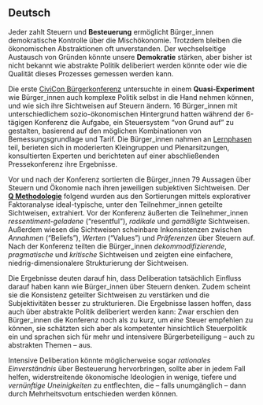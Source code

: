## Deutsch {-}

Jeder zahlt Steuern und **Besteuerung** ermöglicht Bürger_innen demokratische Kontrolle über die Mischökonomie. 
Trotzdem bleiben die ökonomischen Abstraktionen oft unverstanden. 
Der wechselseitige Austausch von Gründen könnte unsere **Demokratie** stärken, aber bisher ist nicht bekannt wie abstrakte Politik deliberiert werden könnte oder wie die Qualität dieses Prozesses gemessen werden kann.

Die erste [CiviCon Bürgerkonferenz](http://www.civicon.de) untersuchte in einem **Quasi-Experiment** wie Bürger_innen auch komplexe Politik selbst in die Hand nehmen können, und wie sich ihre Sichtweisen auf Steuern ändern.
16 Bürger_innen mit unterschiedlichem sozio-ökonomischen Hintergrund hatten während der 6-tägigen Konferenz die Aufgabe, ein Steuersystem "von Grund auf" zu gestalten, basierend auf den möglichen Kombinationen von Bemessungsgrundlage und Tarif.
Die Bürger_innen nahmen an [Lernphasen](https://github.com/civicon/samuelson) teil, berieten sich in moderierten Kleingruppen und Plenarsitzungen, konsultierten Experten und berichteten auf einer abschließenden Pressekonferenz ihre Ergebnisse.

Vor und nach der Konferenz sortierten die Bürger_innen 79 Aussagen über Steuern und Ökonomie nach ihren jeweiligen subjektiven Sichtweisen.
Der **[Q Methodologie](https://en.wikipedia.org/wiki/Q_methodology)** folgend wurden aus den Sortierungen mittels explorativer Faktoranalyse ideal-typische, unter den Teilnehmer_innen geteilte Sichtweisen, extrahiert.
Vor der Konferenz äußerten die Teilnehmer_innen *ressentiment-geladene* ("resentful"), *radikale* und *gemäßigte* Sichtweisen. 
Außerdem wiesen die Sichtweisen scheinbare Inkonsistenzen zwischen *Annahmen* ("Beliefs"), *Werten* ("Values") und *Präferenzen* über Steuern auf.
Nach der Konferenz teilten die Bürger_innen *dekommodifizierende*, *pragmatische* und *kritische* Sichtweisen und zeigten eine einfachere, niedrig-dimensionalere Strukturierung der Sichtweisen.

Die Ergebnisse deuten darauf hin, dass Deliberation tatsächlich Einfluss darauf haben kann wie Bürger_innen über Steuern denken. 
Zudem scheint sie die Konsistenz geteilter Sichtweisen zu verstärken und die Subjektivitäten besser zu strukturieren.
Die Ergebnisse lassen hoffen, dass auch über abstrakte Politik deliberiert werden kann: 
Zwar erschien den Bürger_innen die Konferenz noch als zu kurz, um *eine* Steuer empfehlen zu können, sie schätzten sich aber als kompetenter hinsichtlich Steuerpolitik ein und sprachen sich für mehr und intensivere Bürgerbeteiligung -- auch zu abstrakten Themen -- aus.

Intensive Deliberation könnte möglicherweise sogar *rationales Einverständnis* über Besteuerung hervorbringen, sollte aber in jedem Fall helfen, widerstreitende ökonomische Ideologien in wenige, tiefere und *vernünftige Uneinigkeiten* zu entflechten, die -- falls unumgänglich -- dann durch Mehrheitsvotum entschieden werden können.
